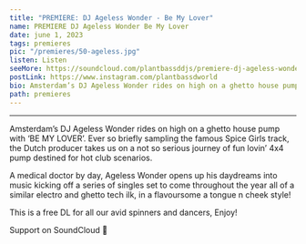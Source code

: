 ---
title: "PREMIERE: DJ Ageless Wonder - Be My Lover"
name: PREMIERE DJ Ageless Wonder Be My Lover
date: june 1, 2023
tags: premieres
pic: "/premieres/50-ageless.jpg"
listen: Listen
seeMore: https://soundcloud.com/plantbassddjs/premiere-dj-ageless-wonder-be-my-lover
postLink: https://www.instagram.com/plantbassdworld
bio: Amsterdam’s DJ Ageless Wonder rides on high on a ghetto house pump with ‘BE MY LOVER’.
path: premieres
---

<SoundCloud
  url="https://soundcloud.com/plantbassddjs/premiere-dj-ageless-wonder-be-my-lover"
  name="Be My Lover"
/>

<hr />

Amsterdam’s DJ Ageless Wonder rides on high on a ghetto house pump with ‘BE MY LOVER’. Ever so briefly sampling the famous Spice Girls track, the Dutch producer takes us on a not so serious journey of fun lovin’ 4x4 pump destined for hot club scenarios.

A medical doctor by day, Ageless Wonder opens up his daydreams into music kicking off a series of singles set to come throughout the year all of a similar electro and ghetto tech ilk, in a flavoursome a tongue n cheek style!

This is a free DL for all our avid spinners and dancers, Enjoy!

Support <HoverLink url="soundcloud.com/agelesswonder" name="DJ Ageless Wonder" external /> on SoundCloud 🌱
